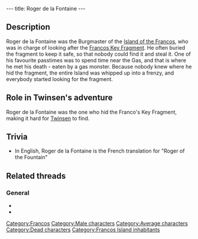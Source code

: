 ---
title: Roger de la Fontaine
---

{{Character|
Name=Roger de la Fontaine|
Image=DIVERS.gif|
Race=[[Franco]]|
Gender=Male|
Size=Medium|
Age=Dead}}

{{Quote|
Quote=Roger de la Fontaine, he was my brother. He was the local burgermaster you know, who was responsible for our fragment. Roger, he kept hiding the fragment somewhere without telling anyone, untill the accident...Pity he was eaten by a monster from the gas.|
Character=[[Roger de la Fontaine's brother]]}}

==Description==
Roger de la Fontaine was the Burgmaster of the [[Island of the Francos]], who was in charge of looking after the [[Francos Key Fragment]]. He often buried the fragment to keep it safe, so that nobody could find it and steal it. One of his favourite passtimes was to spend time near the Gas, and that is where he met his death - eaten by a gas monster. Because nobody knew where he hid the fragment, the entire Island was whipped up into a frenzy, and everybody started looking for the fragment.

==Role in Twinsen's adventure==
Roger de la Fontaine was the one who hid the Franco's Key Fragment, making it hard for [[Twinsen]] to find.

==Trivia==
*In English, Roger de la Fontaine is the French translation for "Roger of the Fountain"

==Related threads==
===General===
* {{thread|id=4766|title=The Francos Burgermeister}}
* {{thread|id=893|title=Burgermaster?}}

[[Category:Francos]]
[[Category:Male characters]]
[[Category:Average characters]]
[[Category:Dead characters]]
[[Category:Francos Island inhabitants]]